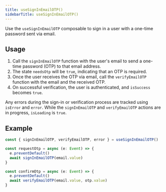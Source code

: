 ```yaml
---
title: useSignInEmailOTP()
sidebarTitle: useSignInEmailOTP()
---
```


Use the `useSignInEmailOTP` composable to sign in a user with a one-time password sent via email.

## Usage

1. Call the `signInEmailOTP` function with the user's email to send a one-time password (OTP) to that email address.
2. The state `needsOtp` will be `true`, indicating that an OTP is required.
3. Once the user receives the OTP via email, call the `verifyEmailOTP` function with the email and the received OTP.
4. On successful verification, the user is authenticated, and `isSuccess` becomes `true`.

Any errors during the sign-in or verification process are tracked using `isError` and `error`. While the `signInEmailOTP` and `verifyEmailOTP` actions are in progress, `isLoading` is `true`.

## Example

```ts
const { signInEmailOTP, verifyEmailOTP, error } = useSignInEmailOTP()

const requestOtp = async (e: Event) => {
  e.preventDefault()
  await signInEmailOTP(email.value)
}

const confirmOtp = async (e: Event) => {
  e.preventDefault()
  await verifyEmailOTP(email.value, otp.value)
}
```
